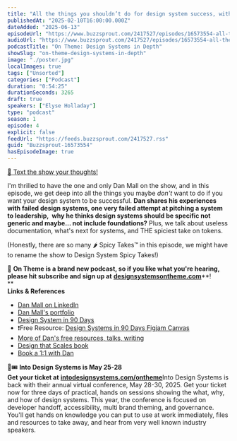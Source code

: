 ```yaml
---
title: "All the things you shouldn’t do for design system success, with Dan Mall — #04"
publishedAt: "2025-02-10T16:00:00.000Z"
dateAdded: "2025-06-13"
episodeUrl: "https://www.buzzsprout.com/2417527/episodes/16573554-all-the-things-you-shouldn-t-do-for-design-system-success-with-dan-mall-04.mp3"
audioUrl: "https://www.buzzsprout.com/2417527/episodes/16573554-all-the-things-you-shouldn-t-do-for-design-system-success-with-dan-mall-04.mp3"
podcastTitle: "On Theme: Design Systems in Depth"
showSlug: "on-theme-design-systems-in-depth"
image: "./poster.jpg"
localImages: true
tags: ["Unsorted"]
categories: ["Podcast"]
duration: "0:54:25"
durationSeconds: 3265
draft: true
speakers: ["Elyse Holladay"]
type: "podcast"
season: 1
episode: 4
explicit: false
feedUrl: "https://feeds.buzzsprout.com/2417527.rss"
guid: "Buzzsprout-16573554"
hasEpisodeImage: true
---
```

[📲 Text the show your thoughts!](https://www.buzzsprout.com/twilio/text_messages/2417527/open_sms)

I'm thrilled to have the one and only Dan Mall on the show, and in this episode, we get deep into all the things you maybe _don't_ want to do if you want your design system to be successful. **Dan shares his experiences with failed design systems, one very failed attempt at pitching a system to leadership,  why he thinks design systems should be specific not generic and maybe... not include foundations?** Plus, we talk about useless documentation, what's next for systems, and THE spiciest take on tokens.

(Honestly, there are so many 🌶️ Spicy Takes™️ in this episode, we might have to rename the show to Design System Spicy Takes!)

💖 **On Theme is a brand new podcast, so if you like what you're hearing, please hit subscribe and sign up at** [**designsystemsontheme.com**](http://designsystemsontheme.com/)**!  
**  
**Links & References**

-   [Dan Mall on LinkedIn](https://www.linkedin.com/in/danmall/)
-   [Dan Mall's portfolio](https://danmall.com/)
-   [Design System in 90 Days](https://designsystem.university/courses/design-system-in-90-days)
-   ❗️Free Resource: [Design Systems in 90 Days Figjam Canvas](https://www.figma.com/community/file/1275210165201477676)
-   [More of Dan's free resources, talks, writing](https://danmall.com/free-resources/)
-   [Design that Scales book](https://designsystem.university/books/design-that-scales)
-   [Book a 1:1 with Dan](https://intro.co/danmall)

🎨🎟️ **Into Design Systems is May 25-28  
Get your ticket at** [**intodesignsystems.com/ontheme**](http://intodesignsystems.com/ontheme)Into Design Systems is back with their annual virtual conference, May 28-30, 2025. Get your ticket now for three days of practical, hands on sessions showing the what, why, and how of design systems. This year, the conference is focused on developer handoff, accessibility, multi brand theming, and governance. You'll get hands on knowledge you can put to use at work immediately, files and resources to take away, and hear from very well known industry speakers.
